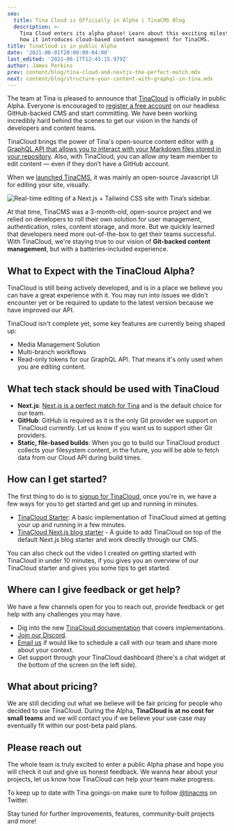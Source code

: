 ```yaml
---
seo:
  title: Tina Cloud is Officially in Alpha | TinaCMS Blog
  description: >-
    Tina Cloud enters its alpha phase! Learn about this exciting milestone and
    how it introduces cloud-based content management for TinaCMS.
title: TinaCloud is in public Alpha
date: '2021-06-01T20:00:00-04:00'
last_edited: '2021-06-17T12:45:15.979Z'
author: James Perkins
prev: content/blog/tina-cloud-and-nextjs-the-perfect-match.mdx
next: content/blog/structure-your-content-with-graphql-in-tina.mdx
---
```


The team at Tina is pleased to announce that [TinaCloud](/) is officially in public Alpha. Everyone is encouraged to [register a free account](https://app.tina.io/register) on our headless GitHub-backed CMS and start committing. We have been working incredibly hard behind the scenes to get our vision in the hands of developers and content teams.

TinaCloud brings the power of Tina's open-source content editor with [a GraphQL API that allows you to interact with your Markdown files stored in your repository](/blog/using-graphql-with-the-filesystem/). Also, with TinaCloud, you can allow *any* team member to edit content — even if they don’t have a GitHub account.

When we [launched TinaCMS](https://www.youtube.com/watch?v=iPDCmbaEF0Y), it was mainly an open-source Javascript UI for editing your site, visually.

![Real-time editing of a Next.js + Tailwind CSS site with Tina’s sidebar.](/img/blog/tina-cms-visual-editing.gif "Real-time editing of a Next.js + Tailwind CSS site with Tina’s sidebar.")

At that time, TinaCMS was a 3-month-old, open-source project and we relied on developers to roll their own solution for user management, authentication, roles, content storage, and more. But we quickly learned that developers need more out-of-the-box to get their teams successful. With TinaCloud, we're staying true to our vision of **Git-backed content management**, but with a batteries-included experience.

## What to Expect with the TinaCloud Alpha?

TinaCloud is still being actively developed, and is in a place we believe you can have a great experience with it. You may run into issues we didn't encounter yet or be required to update to the latest version because we have improved our API.

TinaCloud isn't complete yet, some key features are currently being shaped up:

* Media Management Solution
* Multi-branch workflows
* Read-only tokens for our GraphQL API. That means it's only used when you are editing content.

## What tech stack should be used with TinaCloud

* **Next.js**: [Next.js is a perfect match for Tina](/blog/tina-cloud-and-nextjs-the-perfect-match/) and is the default choice for our team.
* **GitHub**: GitHub is required as it is the only Git provider we support on TinaCloud currently. Let us know if you want us to support other Git providers.
* **Static, file-based builds**: When you go to build our TinaCloud product collects your filesystem content, in the future, you will be able to fetch data from our Cloud API during build times.

## How can I get started?

The first thing to do is to [signup for TinaCloud](https://app.tina.io/register), once you're in, we have a few ways for you to get started and get up and running in minutes.

* [TinaCloud Starter](https://github.com/tinacms/tina-cloud-starter): A basic implementation of TinaCloud aimed at getting your up and running in a few minutes.
* [TinaCloud Next.js blog starter](/docs/guides) - A guide to add TinaCloud on top of the default Next.js blog starter and work directly through our CMS.

You can also check out the video I created on getting started with TinaCloud in under 10 minutes, if you gives you an overview of our TinaCloud starter and gives you some tips to get started.

<Youtube embedSrc="https://www.youtube.com/embed/Y-fG7qzoHKw" />

## Where can I give feedback or get help?

We have a few channels open for you to reach out, provide feedback or get help with any challenges you may have.

* Dig into the new [TinaCloud documentation](/docs/tinacloud/) that covers implementations.
* [Join our Discord](https://discord.gg/zumN63Ybpf).
* [Email us](mailto\:support@tina.io) if would like to schedule a call with our team and share more about your context.
* Get support through your TinaCloud dashboard (there's a chat widget at the bottom of the screen on the left side).

## What about pricing?

We are still deciding out what we believe will be fair pricing for people who decided to use TinaCloud. During the Alpha, **TinaCloud is at no cost for small teams** and we will contact you if we believe your use case may eventually fit within our post-beta paid plans.

## Please reach out

The whole team is truly excited to enter a public Alpha phase and hope you will check it out and give us honest feedback. We wanna hear about your projects, let us know how TinaCloud can help your team make progress.

To keep up to date with Tina goings-on make sure to follow [@tinacms](https://twitter.com/tinacms) on Twitter.

Stay tuned for further improvements, features, community-built projects and more!
